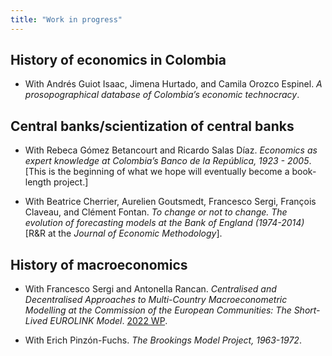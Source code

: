 ```yaml
---
title: "Work in progress"
---
```


## History of economics in Colombia
- With Andrés Guiot Isaac, Jimena Hurtado, and Camila Orozco Espinel. *A prosopographical database of Colombia's economic technocracy*.


## Central banks/scientization of central banks
- With Rebeca Gómez Betancourt and Ricardo Salas Díaz. *Economics as expert knowledge at Colombia's Banco de la República, 1923 - 2005*. [This is the beginning of what we hope will eventually become a book-length project.]

- With Beatrice Cherrier, Aurelien Goutsmedt, Francesco Sergi, François Claveau, and Clément Fontan. *To change or not to change. The evolution of forecasting models at the Bank of England (1974-2014)* [R&R at the *Journal of Economic Methodology*].


## History of macroeconomics
- With Francesco Sergi and Antonella Rancan. *Centralised and Decentralised Approaches to Multi-Country Macroeconometric Modelling at the Commission of the European Communities: The Short-Lived EUROLINK Model*. [2022 WP](https://ideas.repec.org/p/mol/ecsdps/esdp22081.html).

- With Erich Pinzón-Fuchs. *The Brookings Model Project, 1963-1972*.